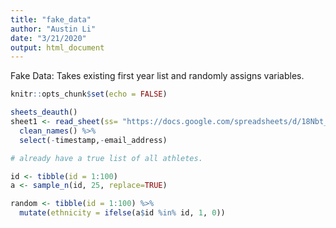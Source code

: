 ```yaml
---
title: "fake_data"
author: "Austin Li"
date: "3/21/2020"
output: html_document
---
```


Fake Data: Takes existing first year list and randomly assigns variables.

```r
knitr::opts_chunk$set(echo = FALSE)
```

```r
sheets_deauth()
sheet1 <- read_sheet(ss= "https://docs.google.com/spreadsheets/d/18Nbt_VtV1YARn311z0t2z9vh5DuzAVCGLJrvRsqHuLs/edit#gid=1531565679") %>%
  clean_names() %>%
  select(-timestamp,-email_address)
```

```r

# already have a true list of all athletes.

id <- tibble(id = 1:100)
a <- sample_n(id, 25, replace=TRUE)

random <- tibble(id = 1:100) %>%
  mutate(ethnicity = ifelse(a$id %in% id, 1, 0))
```


